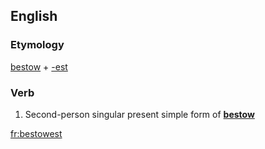 ==English==

===Etymology===
[[bestow]] + [[-est]]

===Verb===
{{infl|en|verb form}}

# {{archaic}} Second-person singular present simple form of '''[[bestow]]'''

[[fr:bestowest]]